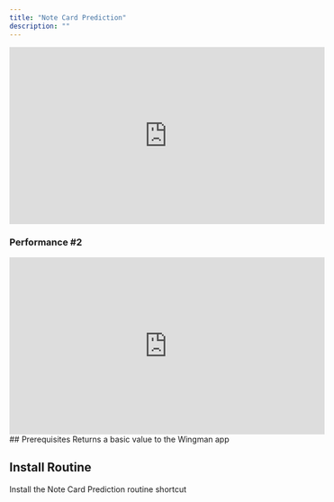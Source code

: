 ```yaml
---
title: "Note Card Prediction"
description: ""
---
```


<iframe src="https://video.bunnycdn.com/embed/342717/f8f6f6a8-bfbb-4e0f-b267-8f475554b021?autoplay=true"
                                    loading="lazy"
                                    width="560"
                                    height="315"
                                    allow="accelerometer; gyroscope; autoplay; encrypted-media; picture-in-picture;"
                                    frameborder="0"
                                    allowfullscreen></iframe>

### Performance #2

<iframe src="https://video.bunnycdn.com/embed/342717/0de17a10-af52-489f-8940-1085e10b3147?autoplay=true"
                                    loading="lazy"
                                    width="560"
                                    height="315"
                                    allow="accelerometer; gyroscope; autoplay; encrypted-media; picture-in-picture;"
                                    frameborder="0"
                                    allowfullscreen></iframe>
## Prerequisites

<CardGroup cols={1}>
  <Card
    title="WMP Return Input"
    icon="pen-to-square"
    href="https://www.icloud.com/shortcuts/190e516611e84fb68727693a1eab5f71"
  >
  Returns a basic value to the Wingman app
  </Card>
</CardGroup>

## Install Routine 

<CardGroup cols={1}>
  <Card
    title="Note Card Prediction"
    icon="pen-to-square"
    href="https://www.icloud.com/shortcuts/cdfcbf251d6b4c08ba7ffbd7bd333c3e"
  >
  Install the Note Card Prediction routine shortcut
  </Card>
</CardGroup>